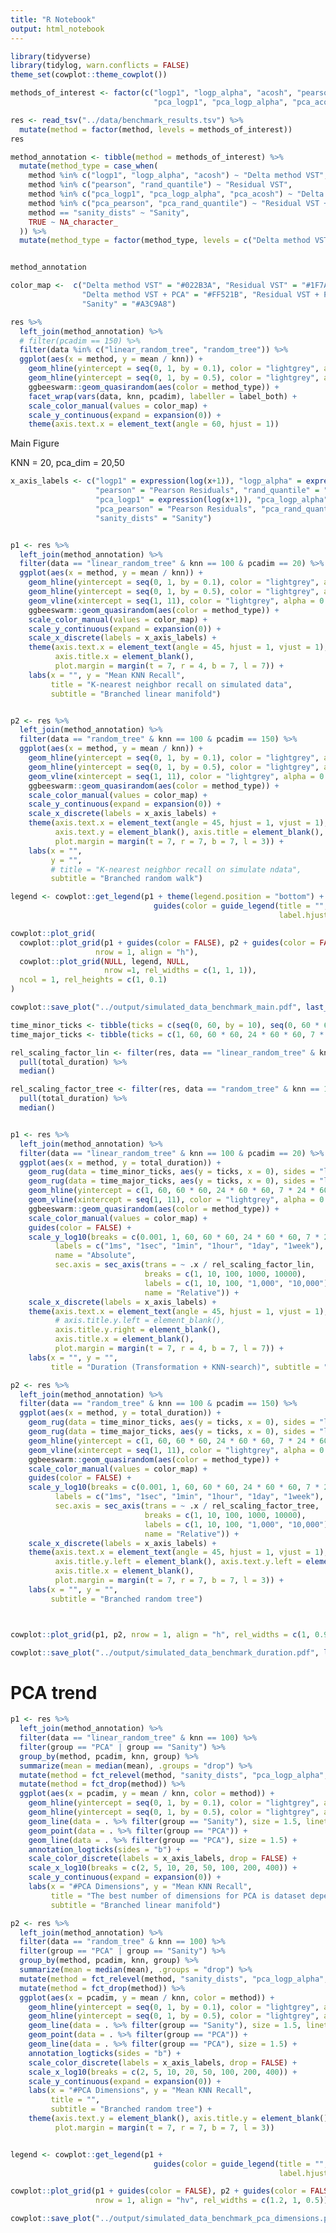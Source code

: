 ```yaml
---
title: "R Notebook"
output: html_notebook
---
```



```r
library(tidyverse)
library(tidylog, warn.conflicts = FALSE)
theme_set(cowplot::theme_cowplot())
```

```r
methods_of_interest <- factor(c("logp1", "logp_alpha", "acosh", "pearson", "rand_quantile", 
                                "pca_logp1", "pca_logp_alpha", "pca_acosh", "pca_pearson", "pca_rand_quantile", "sanity_dists"))
```


```r
res <- read_tsv("../data/benchmark_results.tsv") %>%
  mutate(method = factor(method, levels = methods_of_interest)) 
res
```



```r
method_annotation <- tibble(method = methods_of_interest) %>%
  mutate(method_type = case_when(
    method %in% c("logp1", "logp_alpha", "acosh") ~ "Delta method VST",
    method %in% c("pearson", "rand_quantile") ~ "Residual VST",
    method %in% c("pca_logp1", "pca_logp_alpha", "pca_acosh") ~ "Delta method VST + PCA",
    method %in% c("pca_pearson", "pca_rand_quantile") ~ "Residual VST + PCA",
    method == "sanity_dists" ~ "Sanity",
    TRUE ~ NA_character_
  )) %>%
  mutate(method_type = factor(method_type, levels = c("Delta method VST", "Residual VST", "Delta method VST + PCA", "Residual VST + PCA", "Sanity")))


method_annotation
```



```r
color_map <-  c("Delta method VST" = "#022B3A", "Residual VST" = "#1F7A8C", 
                "Delta method VST + PCA" = "#FF521B", "Residual VST + PCA" = "#F2AF29",
                "Sanity" = "#A3C9A8")

res %>%
  left_join(method_annotation) %>%
  # filter(pcadim == 150) %>%
  filter(data %in% c("linear_random_tree", "random_tree")) %>%
  ggplot(aes(x = method, y = mean / knn)) +
    geom_hline(yintercept = seq(0, 1, by = 0.1), color = "lightgrey", alpha = 0.2) +
    geom_hline(yintercept = seq(0, 1, by = 0.5), color = "lightgrey", alpha = 0.8) +
    ggbeeswarm::geom_quasirandom(aes(color = method_type)) +
    facet_wrap(vars(data, knn, pcadim), labeller = label_both) +
    scale_color_manual(values = color_map) +
    scale_y_continuous(expand = expansion(0)) +
    theme(axis.text.x = element_text(angle = 60, hjust = 1))
```


Main Figure

KNN = 20, pca_dim = 20,50

```r
x_axis_labels <- c("logp1" = expression(log(x+1)), "logp_alpha" = expression(log(x+1/(4*alpha))), "acosh" = expression(acosh(2*alpha*x+1)),
                   "pearson" = "Pearson Residuals", "rand_quantile" = "Rand Quantile Resid",
                   "pca_logp1" = expression(log(x+1)), "pca_logp_alpha" = expression(log(x+1/(4*alpha))), "pca_acosh" = expression(acosh(2*alpha*x+1)),
                   "pca_pearson" = "Pearson Residuals", "pca_rand_quantile" = "Rand Quantile Resid",
                   "sanity_dists" = "Sanity")


p1 <- res %>%
  left_join(method_annotation) %>%
  filter(data == "linear_random_tree" & knn == 100 & pcadim == 20) %>%
  ggplot(aes(x = method, y = mean / knn)) +
    geom_hline(yintercept = seq(0, 1, by = 0.1), color = "lightgrey", alpha = 0.2) +
    geom_hline(yintercept = seq(0, 1, by = 0.5), color = "lightgrey", alpha = 0.8) +
    geom_vline(xintercept = seq(1, 11), color = "lightgrey", alpha = 0.2) +
    ggbeeswarm::geom_quasirandom(aes(color = method_type)) +
    scale_color_manual(values = color_map) +
    scale_y_continuous(expand = expansion(0)) +
    scale_x_discrete(labels = x_axis_labels) +
    theme(axis.text.x = element_text(angle = 45, hjust = 1, vjust = 1),
          axis.title.x = element_blank(),
          plot.margin = margin(t = 7, r = 4, b = 7, l = 7)) +
    labs(x = "", y = "Mean KNN Recall", 
         title = "K-nearest neighbor recall on simulated data",
         subtitle = "Branched linear manifold")


p2 <- res %>%
  left_join(method_annotation) %>%
  filter(data == "random_tree" & knn == 100 & pcadim == 150) %>%
  ggplot(aes(x = method, y = mean / knn)) +
    geom_hline(yintercept = seq(0, 1, by = 0.1), color = "lightgrey", alpha = 0.2) +
    geom_hline(yintercept = seq(0, 1, by = 0.5), color = "lightgrey", alpha = 0.8) +
    geom_vline(xintercept = seq(1, 11), color = "lightgrey", alpha = 0.2) +
    ggbeeswarm::geom_quasirandom(aes(color = method_type)) +
    scale_color_manual(values = color_map) +
    scale_y_continuous(expand = expansion(0)) +
    scale_x_discrete(labels = x_axis_labels) +
    theme(axis.text.x = element_text(angle = 45, hjust = 1, vjust = 1), 
          axis.text.y = element_blank(), axis.title = element_blank(),
          plot.margin = margin(t = 7, r = 7, b = 7, l = 3)) +
    labs(x = "", 
         y = "",
         # title = "K-nearest neighbor recall on simulate ndata",
         subtitle = "Branched random walk")

legend <- cowplot::get_legend(p1 + theme(legend.position = "bottom") + 
                                guides(color = guide_legend(title = "", override.aes = list(size = 3),
                                                            label.hjust = 0, label.theme =  element_text(size = 8))))

cowplot::plot_grid(
  cowplot::plot_grid(p1 + guides(color = FALSE), p2 + guides(color = FALSE),
                   nrow = 1, align = "h"),
  cowplot::plot_grid(NULL, legend, NULL,
                     nrow =1, rel_widths = c(1, 1, 1)),
  ncol = 1, rel_heights = c(1, 0.1)
)

cowplot::save_plot("../output/simulated_data_benchmark_main.pdf", last_plot(), ncol = 2, base_asp = 1.2)

```

```r
time_minor_ticks <- tibble(ticks = c(seq(0, 60, by = 10), seq(0, 60 * 60, by = 10 * 60), seq(0, 24 * 60 * 60, by = 6 * 60 * 60), seq(0, 7 * 24 * 60 * 60, by = 24 * 60 * 60)))
time_major_ticks <- tibble(ticks = c(1, 60, 60 * 60, 24 * 60 * 60, 7 * 24 * 60 * 60))
```



```r
rel_scaling_factor_lin <- filter(res, data == "linear_random_tree" & knn == 100 & pcadim == 20 & method == "pca_logp1") %>%
  pull(total_duration) %>% 
  median()

rel_scaling_factor_tree <- filter(res, data == "random_tree" & knn == 100 & pcadim == 150 & method == "pca_logp1") %>%
  pull(total_duration) %>% 
  median()


p1 <- res %>%
  left_join(method_annotation) %>%
  filter(data == "linear_random_tree" & knn == 100 & pcadim == 20) %>%
  ggplot(aes(x = method, y = total_duration)) +
    geom_rug(data = time_minor_ticks, aes(y = ticks, x = 0), sides = "l", color = "black", length = unit(0.1, "cm")) +
    geom_rug(data = time_major_ticks, aes(y = ticks, x = 0), sides = "l", color = "black", length = unit(0.3, "cm")) +
    geom_hline(yintercept = c(1, 60, 60 * 60, 24 * 60 * 60, 7 * 24 * 60 * 60), color = "lightgrey", alpha = 0.2) +
    geom_vline(xintercept = seq(1, 11), color = "lightgrey", alpha = 0.2) +
    ggbeeswarm::geom_quasirandom(aes(color = method_type)) +
    scale_color_manual(values = color_map) + 
    guides(color = FALSE) +
    scale_y_log10(breaks = c(0.001, 1, 60, 60 * 60, 24 * 60 * 60, 7 * 24 * 60 * 60), 
          labels = c("1ms", "1sec", "1min", "1hour", "1day", "1week"), limits = c(1, 7 * 24 * 60 * 60),
          name = "Absolute",
          sec.axis = sec_axis(trans = ~ .x / rel_scaling_factor_lin,
                              breaks = c(1, 10, 100, 1000, 10000), 
                              labels = c(1, 10, 100, "1,000", "10,000"),
                              name = "Relative")) +
    scale_x_discrete(labels = x_axis_labels) +
    theme(axis.text.x = element_text(angle = 45, hjust = 1, vjust = 1),
          # axis.title.y.left = element_blank(), 
          axis.title.y.right = element_blank(),
          axis.title.x = element_blank(),
          plot.margin = margin(t = 7, r = 4, b = 7, l = 7)) +
    labs(x = "", y = "", 
         title = "Duration (Transformation + KNN-search)", subtitle = "Branched linear manifold")

p2 <- res %>%
  left_join(method_annotation) %>%
  filter(data == "random_tree" & knn == 100 & pcadim == 150) %>%
  ggplot(aes(x = method, y = total_duration)) +
    geom_rug(data = time_minor_ticks, aes(y = ticks, x = 0), sides = "l", color = "black", length = unit(0.1, "cm")) +
    geom_rug(data = time_major_ticks, aes(y = ticks, x = 0), sides = "l", color = "black", length = unit(0.3, "cm")) +
    geom_hline(yintercept = c(1, 60, 60 * 60, 24 * 60 * 60, 7 * 24 * 60 * 60), color = "lightgrey", alpha = 0.2) +
    geom_vline(xintercept = seq(1, 11), color = "lightgrey", alpha = 0.2) +
    ggbeeswarm::geom_quasirandom(aes(color = method_type)) +
    scale_color_manual(values = color_map) + 
    guides(color = FALSE) +
    scale_y_log10(breaks = c(0.001, 1, 60, 60 * 60, 24 * 60 * 60, 7 * 24 * 60 * 60), 
          labels = c("1ms", "1sec", "1min", "1hour", "1day", "1week"), limits = c(1, 7 * 24 * 60 * 60),
          sec.axis = sec_axis(trans = ~ .x / rel_scaling_factor_tree,
                              breaks = c(1, 10, 100, 1000, 10000), 
                              labels = c(1, 10, 100, "1,000", "10,000"),
                              name = "Relative")) +
    scale_x_discrete(labels = x_axis_labels) +
    theme(axis.text.x = element_text(angle = 45, hjust = 1, vjust = 1),
          axis.title.y.left = element_blank(), axis.text.y.left = element_blank(),
          axis.title.x = element_blank(),
          plot.margin = margin(t = 7, r = 7, b = 7, l = 3)) +
    labs(x = "", y = "", 
         subtitle = "Branched random tree")



cowplot::plot_grid(p1, p2, nrow = 1, align = "h", rel_widths = c(1, 0.9))

cowplot::save_plot("../output/simulated_data_benchmark_duration.pdf", last_plot(), base_asp = 1.4, ncol = 2)

```





# PCA trend



```r
p1 <- res %>%
  left_join(method_annotation) %>%
  filter(data == "linear_random_tree" & knn == 100) %>%
  filter(group == "PCA" | group == "Sanity") %>%
  group_by(method, pcadim, knn, group) %>%
  summarize(mean = median(mean), .groups = "drop") %>%
  mutate(method = fct_relevel(method, "sanity_dists", "pca_logp_alpha", "pca_acosh", "pca_logp1", "pca_rand_quantile", "pca_pearson")) %>%
  mutate(method = fct_drop(method)) %>%
  ggplot(aes(x = pcadim, y = mean / knn, color = method)) +
    geom_hline(yintercept = seq(0, 1, by = 0.1), color = "lightgrey", alpha = 0.2) +
    geom_hline(yintercept = seq(0, 1, by = 0.5), color = "lightgrey", alpha = 0.8) +
    geom_line(data = . %>% filter(group == "Sanity"), size = 1.5, linetype = "dashed") +
    geom_point(data = . %>% filter(group == "PCA")) +
    geom_line(data = . %>% filter(group == "PCA"), size = 1.5) +
    annotation_logticks(sides = "b") +
    scale_color_discrete(labels = x_axis_labels, drop = FALSE) +
    scale_x_log10(breaks = c(2, 5, 10, 20, 50, 100, 200, 400)) +
    scale_y_continuous(expand = expansion(0)) +
    labs(x = "#PCA Dimensions", y = "Mean KNN Recall", 
         title = "The best number of dimensions for PCA is dataset dependent",
         subtitle = "Branched linear manifold")

p2 <- res %>%
  left_join(method_annotation) %>%
  filter(data == "random_tree" & knn == 100) %>%
  filter(group == "PCA" | group == "Sanity") %>%
  group_by(method, pcadim, knn, group) %>%
  summarize(mean = median(mean), .groups = "drop") %>%
  mutate(method = fct_relevel(method, "sanity_dists", "pca_logp_alpha", "pca_acosh", "pca_logp1", "pca_rand_quantile", "pca_pearson")) %>%
  mutate(method = fct_drop(method)) %>%
  ggplot(aes(x = pcadim, y = mean / knn, color = method)) +
    geom_hline(yintercept = seq(0, 1, by = 0.1), color = "lightgrey", alpha = 0.2) +
    geom_hline(yintercept = seq(0, 1, by = 0.5), color = "lightgrey", alpha = 0.8) +
    geom_line(data = . %>% filter(group == "Sanity"), size = 1.5, linetype = "dashed") +
    geom_point(data = . %>% filter(group == "PCA")) +
    geom_line(data = . %>% filter(group == "PCA"), size = 1.5) +
    annotation_logticks(sides = "b") +
    scale_color_discrete(labels = x_axis_labels, drop = FALSE) +
    scale_x_log10(breaks = c(2, 5, 10, 20, 50, 100, 200, 400)) +
    scale_y_continuous(expand = expansion(0)) +
    labs(x = "#PCA Dimensions", y = "Mean KNN Recall",
         title = "",
         subtitle = "Branched random tree") +
    theme(axis.text.y = element_blank(), axis.title.y = element_blank(),
          plot.margin = margin(t = 7, r = 7, b = 7, l = 3)) 


legend <- cowplot::get_legend(p1 +
                                guides(color = guide_legend(title = "", override.aes = list(size = 3),
                                                            label.hjust = 0, label.theme =  element_text(size = 12))))

cowplot::plot_grid(p1 + guides(color = FALSE), p2 + guides(color = FALSE), legend,
                   nrow = 1, align = "hv", rel_widths = c(1.2, 1, 0.5))

cowplot::save_plot("../output/simulated_data_benchmark_pca_dimensions.pdf", last_plot(), ncol = 2.5, base_asp = 1.2)

```



